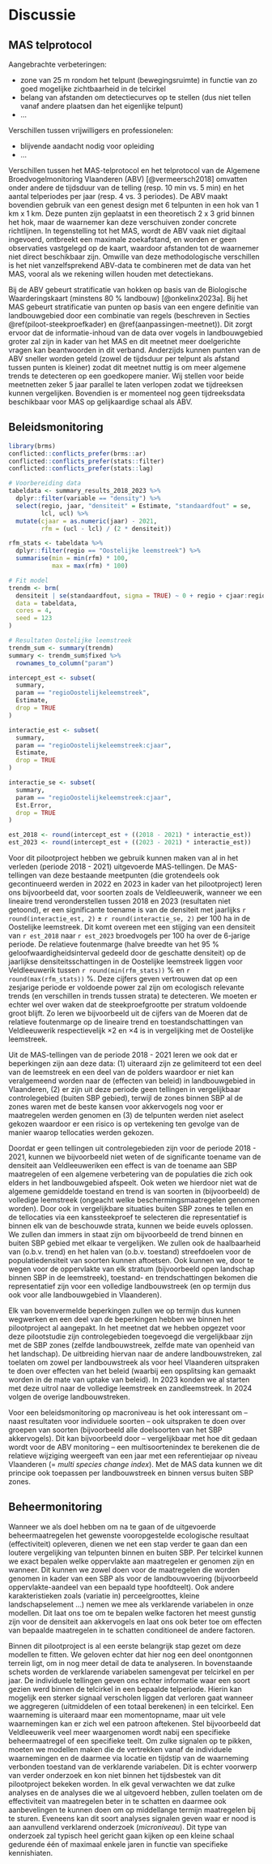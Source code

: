 # Discussie {#discussie}

## MAS telprotocol

\textcolor{red}{Korte recap wat het MAS telprotocol inhoudt.}

Aangebrachte verbeteringen:

-   zone van 25 m rondom het telpunt (bewegingsruimte) in functie van zo goed mogelijke zichtbaarheid in de telcirkel
-   belang van afstanden om detectiecurves op te stellen (dus niet tellen vanaf andere plaatsen dan het eigenlijke telpunt)
-   ...

Verschillen tussen vrijwilligers en professionelen:

-   blijvende aandacht nodig voor opleiding
-   ...

Verschillen tussen het MAS-telprotocol en het telprotocol van de Algemene Broedvogelmonitoring Vlaanderen (ABV) [@vermeersch2018] omvatten onder andere de tijdsduur van de telling (resp. 10 min vs. 5 min) en het aantal telperiodes per jaar (resp. 4 vs. 3 periodes).
De ABV maakt bovendien gebruik van een genest design met 6 telpunten in een hok van 1 km x 1 km.
Deze punten zijn geplaatst in een theoretisch 2 x 3 grid binnen het hok, maar de waarnemer kan deze verschuiven zonder concrete richtlijnen.
In tegenstelling tot het MAS, wordt de ABV vaak niet digitaal ingevoerd, ontbreekt een maximale zoekafstand, en worden er geen observaties vastgelegd op de kaart, waardoor afstanden tot de waarnemer niet direct beschikbaar zijn.
Omwille van deze methodologische verschillen is het niet vanzelfsprekend ABV-data te combineren met de data van het MAS, vooral als we rekening willen houden met detectiekans.

Bij de ABV gebeurt stratificatie van hokken op basis van de Biologische Waarderingskaart (minstens 80 % landbouw) [@onkelinx2023a].
Bij het MAS gebeurt stratificatie van punten op basis van een engere definitie van landbouwgebied door een combinatie van regels (beschreven in Secties \@ref(piloot-steekproefkader) en \@ref(aanpassingen-meetnet)).
Dit zorgt ervoor dat de informatie-inhoud van de data over vogels in landbouwgebied groter zal zijn in kader van het MAS en dit meetnet meer doelgerichte vragen kan beantwoorden in dit verband.
Anderzijds kunnen punten van de ABV sneller worden geteld (zowel de tijdsduur per telpunt als afstand tussen punten is kleiner) zodat dit meetnet nuttig is om meer algemene trends te detecteren op een goedkopere manier.
Wij stellen voor beide meetnetten zeker 5 jaar parallel te laten verlopen zodat we tijdreeksen kunnen vergelijken.
Bovendien is er momenteel nog geen tijdreeksdata beschikbaar voor MAS op gelijkaardige schaal als ABV.

## Beleidsmonitoring

```r
library(brms)
conflicted::conflicts_prefer(brms::ar)
conflicted::conflicts_prefer(stats::filter)
conflicted::conflicts_prefer(stats::lag)

# Voorbereiding data
tabeldata <- summary_results_2018_2023 %>%
  dplyr::filter(variable == "density") %>%
  select(regio, jaar, "densiteit" = Estimate, "standaardfout" = se,
         lcl, ucl) %>%
  mutate(cjaar = as.numeric(jaar) - 2021,
         rfm = (ucl - lcl) / (2 * densiteit))

rfm_stats <- tabeldata %>%
  dplyr::filter(regio == "Oostelijke leemstreek") %>%
  summarise(min = min(rfm) * 100,
            max = max(rfm) * 100)

# Fit model
trendm <- brm(
  densiteit | se(standaardfout, sigma = TRUE) ~ 0 + regio + cjaar:regio,
  data = tabeldata,
  cores = 4,
  seed = 123
)

# Resultaten Oostelijke leemstreek
trendm_sum <- summary(trendm)
summary <- trendm_sum$fixed %>%
  rownames_to_column("param")

intercept_est <- subset(
  summary,
  param == "regioOostelijkeleemstreek",
  Estimate,
  drop = TRUE
)

interactie_est <- subset(
  summary,
  param == "regioOostelijkeleemstreek:cjaar",
  Estimate,
  drop = TRUE
)

interactie_se <- subset(
  summary,
  param == "regioOostelijkeleemstreek:cjaar",
  Est.Error,
  drop = TRUE
)

est_2018 <- round(intercept_est + ((2018 - 2021) * interactie_est))
est_2023 <- round(intercept_est + ((2023 - 2021) * interactie_est))
```

Voor dit pilootproject hebben we gebruik kunnen maken van al in het verleden (periode 2018 - 2021) uitgevoerde MAS-tellingen.
De MAS-tellingen van deze bestaande meetpunten (die grotendeels ook gecontinueerd werden in 2022 en 2023 in kader van het pilootproject) leren ons bijvoorbeeld dat, voor soorten zoals de Veldleeuwerik, wanneer we een lineaire trend veronderstellen tussen 2018 en 2023 (resultaten niet getoond), er een significante toename is van de densiteit met jaarlijks `r round(interactie_est, 2)` $\pm$ `r round(interactie_se, 2)` per 100 ha in de Oostelijke leemstreek.
Dit komt overeen met een stijging van een densiteit van `r est_2018` naar `r est_2023` broedvogels per 100 ha over de 6-jarige periode.
De relatieve foutenmarge (halve breedte van het 95 % geloofwaardigheidsinterval gedeeld door de geschatte densiteit) op de jaarlijkse densiteitsschattingen in de Oostelijke leemstreek liggen voor Veldleeuwerik tussen `r round(min(rfm_stats))` % en `r round(max(rfm_stats))` %.
Deze cijfers geven vertrouwen dat op een zesjarige periode er voldoende power zal zijn om ecologisch relevante trends (en verschillen in trends tussen strata) te detecteren.
We moeten er echter wel over waken dat de steekproefgrootte per stratum voldoende groot blijft.
Zo leren we bijvoorbeeld uit de cijfers van de Moeren dat de relatieve foutenmarge op de lineaire trend en toestandschattingen van Veldleeuwerik respectievelijk $\times 2$ en $\times 4$ is in vergelijking met de Oostelijke leemstreek.

Uit de MAS-tellingen van de periode 2018 - 2021 leren we ook dat er beperkingen zijn aan deze data: (1) uiteraard zijn ze gelimiteerd tot een deel van de leemstreek en een deel van de polders waardoor er niet kan veralgemeend worden naar de (effecten van beleid) in landbouwgebied in Vlaanderen, (2) er zijn uit deze periode geen tellingen in vergelijkbaar controlegebied (buiten SBP gebied), terwijl de zones binnen SBP al de zones waren met de beste kansen voor akkervogels nog voor er maatregelen werden genomen en (3) de telpunten werden niet aselect gekozen waardoor er een risico is op vertekening ten gevolge van de manier waarop tellocaties werden gekozen.

Doordat er geen tellingen uit controlegebieden zijn voor de periode 2018 - 2021, kunnen we bijvoorbeeld niet weten of de significante toename van de densiteit aan Veldleeuweriken een effect is van de toename aan SBP maatregelen of een algemene verbetering van de populaties die zich ook elders in het landbouwgebied afspeelt.
Ook weten we hierdoor niet wat de algemene gemiddelde toestand en trend is van soorten in (bijvoorbeeld) de volledige leemstreek (ongeacht welke beschermingsmaatregelen genomen worden).
Door ook in vergelijkbare situaties buiten SBP zones te tellen en de tellocaties via een kanssteekproef te selecteren die representatief is binnen elk van de beschouwde strata, kunnen we beide euvels oplossen.
We zullen dan immers in staat zijn om bijvoorbeeld de trend binnen en buiten SBP gebied met elkaar te vergelijken.
We zullen ook de haalbaarheid van (o.b.v. trend) en het halen van (o.b.v. toestand) streefdoelen voor de populatiedensiteit van soorten kunnen aftoetsen.
Ook kunnen we, door te wegen voor de oppervlakte van elk stratum (bijvoorbeeld open landschap binnen SBP in de leemstreek), toestand- en trendschattingen bekomen die representatief zijn voor een volledige landbouwstreek (en op termijn dus ook voor alle landbouwgebied in Vlaanderen).

Elk van bovenvermelde beperkingen zullen we op termijn dus kunnen wegwerken en een deel van de beperkingen hebben we binnen het pilootproject al aangepakt.
In het meetnet dat we hebben opgezet voor deze pilootstudie zijn controlegebieden toegevoegd die vergelijkbaar zijn met de SBP zones (zelfde landbouwstreek, zelfde mate van openheid van het landschap).
De uitbreiding hiervan naar de andere landbouwstreken, zal toelaten om zowel per landbouwstreek als voor heel Vlaanderen uitspraken te doen over effecten van het beleid (waarbij een opsplitsing kan gemaakt worden in de mate van uptake van beleid).
In 2023 konden we al starten met deze uitrol naar de volledige leemstreek en zandleemstreek.
In 2024 volgen de overige landbouwstreken.

Voor een beleidsmonitoring op macroniveau is het ook interessant om -- naast resultaten voor individuele soorten -- ook uitspraken te doen over groepen van soorten (bijvoorbeeld alle doelsoorten van het SBP akkervogels).
Dit kan bijvoorbeeld door -- vergelijkbaar met hoe dit gedaan wordt voor de ABV monitoring -- een multisoortenindex te berekenen die de relatieve wijziging weergeeft van een jaar met een referentiejaar op niveau Vlaanderen (= *multi species change index*).
Met de MAS data kunnen we dit principe ook toepassen per landbouwstreek en binnen versus buiten SBP zones.

## Beheermonitoring

Wanneer we als doel hebben om na te gaan of de uitgevoerde beheermaatregelen het gewenste vooropgestelde ecologische resultaat (effectiviteit) opleveren, dienen we net een stap verder te gaan dan een loutere vergelijking van telpunten binnen en buiten SBP.
Per telcirkel kunnen we exact bepalen welke oppervlakte aan maatregelen er genomen zijn en wanneer.
Dit kunnen we zowel doen voor de maatregelen die worden genomen in kader van een SBP als voor de landbouwvoering (bijvoorbeeld oppervlakte-aandeel van een bepaald type hoofdteelt).
Ook andere karakteristieken zoals (variatie in) perceelgroottes, kleine landschapselement ...) nemen we mee als verklarende variabelen in onze modellen.
Dit laat ons toe om te bepalen welke factoren het meest gunstig zijn voor de densiteit aan akkervogels en laat ons ook beter toe om effecten van bepaalde maatregelen in te schatten conditioneel de andere factoren.

Binnen dit pilootproject is al een eerste belangrijk stap gezet om deze modellen te fitten.
We geloven echter dat hier nog een deel onontgonnen terrein ligt, om in nog meer detail de data te analyseren.
In bovenstaande schets worden de verklarende variabelen samengevat per telcirkel en per jaar.
De individuele tellingen geven ons echter informatie waar een soort gezien werd binnen de telcirkel in een bepaalde telperiode.
Hierin kan mogelijk een sterker signaal verscholen liggen dat verloren gaat wanneer we aggregeren (uitmiddelen of een totaal berekenen) in een telcirkel.
Een waarneming is uiteraard maar een momentopname, maar uit vele waarnemingen kan er zich wel een patroon aftekenen.
Stel bijvoorbeeld dat Veldleeuwerik veel meer waargenomen wordt nabij een specifieke beheermaatregel of een specifieke teelt.
Om zulke signalen op te pikken, moeten we modellen maken die de vertrekken vanaf de individuele waarnemingen en de daarmee via locatie en tijdstip van de waarneming verbonden toestand van de verklarende variabelen.
Dit is echter voorwerp van verder onderzoek en kon niet binnen het tijdsbestek van dit pilootproject bekeken worden.
In elk geval verwachten we dat zulke analyses en de analyses die we al uitgevoerd hebben, zullen toelaten om de effectiviteit van maatregelen beter in te schatten en daarmee ook aanbevelingen te kunnen doen om op middellange termijn maatregelen bij te sturen.
Eveneens kan dit soort analyses signalen geven waar er nood is aan aanvullend verklarend onderzoek (*microniveau*).
Dit type van onderzoek zal typisch heel gericht gaan kijken op een kleine schaal gedurende één of maximaal enkele jaren in functie van specifieke kennishiaten.
